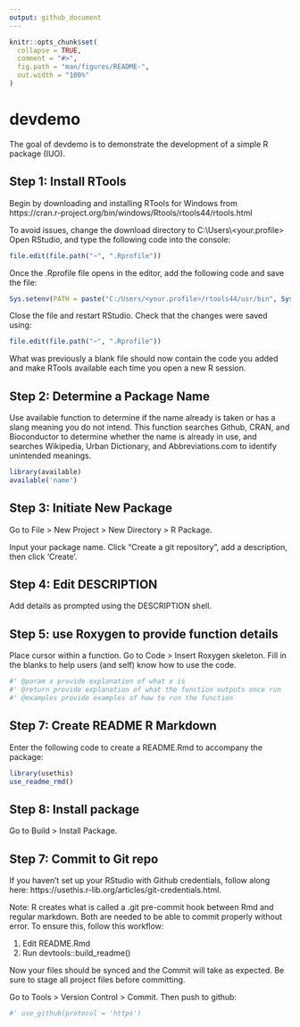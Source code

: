 ```yaml
---
output: github_document
---
```


<!-- README.md is generated from README.Rmd. Please edit that file -->

```r
knitr::opts_chunk$set(
  collapse = TRUE,
  comment = "#>",
  fig.path = "man/figures/README-",
  out.width = "100%"
)
```


# devdemo

<!-- badges: start -->
<!-- badges: end -->

The goal of devdemo is to demonstrate the development of a simple R package (IUO).

## Step 1: Install RTools

Begin by downloading and installing RTools for Windows from https://cran.r-project.org/bin/windows/Rtools/rtools44/rtools.html 

To avoid issues, change the download directory to C:\\Users\\<your.profile>\
Open RStudio, and type the following code into the console:

```r

file.edit(file.path("~", ".Rprofile"))

```

Once the .Rprofile file opens in the editor, add the following code and save the file: 

```r

Sys.setenv(PATH = paste("C:/Users/<your.profile>/rtools44/usr/bin", Sys.getenv("PATH"), sep=";"))

```

Close the file and restart RStudio. Check that the changes were saved using: 

```r

file.edit(file.path("~", ".Rprofile"))

```

What was previously a blank file should now contain the code you added and make RTools available each time you open a new R session. 


## Step 2: Determine a Package Name

Use available function to determine if the name already is taken or has a slang meaning you do not intend. This function searches Github, CRAN, and Bioconductor to determine whether the name is already in use, and searches Wikipedia, Urban Dictionary, and Abbreviations.com to identify unintended meanings.

```r
library(available)
available('name')

```

## Step 3: Initiate New Package

Go to File > New Project > New Directory > R Package. 

Input your package name. Click "Create a git repository", add a description, then click 'Create'.


## Step 4: Edit DESCRIPTION

Add details as prompted using the DESCRIPTION shell. 

## Step 5: use Roxygen to provide function details

Place cursor within a function. Go to Code > Insert Roxygen skeleton. Fill in the blanks to help users (and self) know how to use the code. 

```r

#' @param x provide explanation of what x is
#' @return provide explanation of what the function outputs once run
#' @examples provide examples of how to run the function

```

## Step 7: Create README R Markdown

Enter the following code to create a README.Rmd to accompany the package: 

```r

library(usethis)
use_readme_rmd()

```

## Step 8: Install package

Go to Build > Install Package.


## Step 7: Commit to Git repo

If you haven't set up your RStudio with Github credentials, follow along here: 
https://usethis.r-lib.org/articles/git-credentials.html. 

Note: R creates what is called a .git pre-commit hook between Rmd and regular markdown. 
Both are needed to be able to commit properly without error. To ensure this, follow 
this workflow: 

1. Edit README.Rmd  
2. Run devtools::build_readme()

Now your files should be synced and the Commit will take as expected. Be sure to stage
all project files before committing.

Go to Tools > Version Control > Commit. Then push to github: 

```r

#' use_github(protocol = 'https')

```

